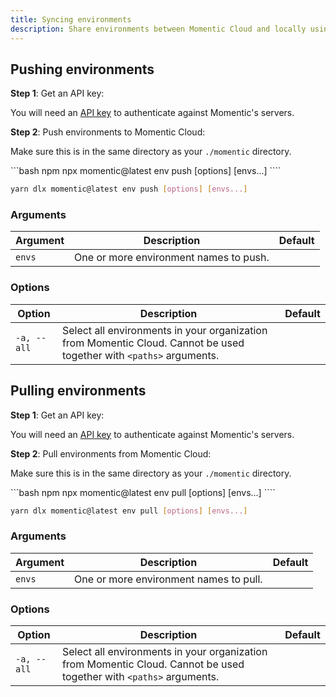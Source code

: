 ```yaml
---
title: Syncing environments
description: Share environments between Momentic Cloud and locally using the CLI
---
```


## Pushing environments

**Step 1**: Get an API key:

You will need an [API key](/essentials/getting-an-api-key) to authenticate against Momentic's servers.

**Step 2**: Push environments to Momentic Cloud:

Make sure this is in the same directory as your `./momentic` directory.

<CodeGroup>
```bash npm
npx momentic@latest env push [options] [envs...]
````

```bash yarn
yarn dlx momentic@latest env push [options] [envs...]
```

</CodeGroup>

### Arguments

| Argument | Description                            | Default |
| -------- | -------------------------------------- | ------- |
| `envs`   | One or more environment names to push. |         |

### Options

| Option      | Description                                                                                                         | Default |
| ----------- | ------------------------------------------------------------------------------------------------------------------- | ------- |
| `-a, --all` | Select all environments in your organization from Momentic Cloud. Cannot be used together with `<paths>` arguments. |         |

## Pulling environments

**Step 1**: Get an API key:

You will need an [API key](/essentials/getting-an-api-key) to authenticate against Momentic's servers.

**Step 2**: Pull environments from Momentic Cloud:

Make sure this is in the same directory as your `./momentic` directory.

<CodeGroup>
```bash npm
npx momentic@latest env pull [options] [envs...]
````

```bash yarn
yarn dlx momentic@latest env pull [options] [envs...]
```

</CodeGroup>

### Arguments

| Argument | Description                            | Default |
| -------- | -------------------------------------- | ------- |
| `envs`   | One or more environment names to pull. |         |

### Options

| Option      | Description                                                                                                         | Default |
| ----------- | ------------------------------------------------------------------------------------------------------------------- | ------- |
| `-a, --all` | Select all environments in your organization from Momentic Cloud. Cannot be used together with `<paths>` arguments. |         |
